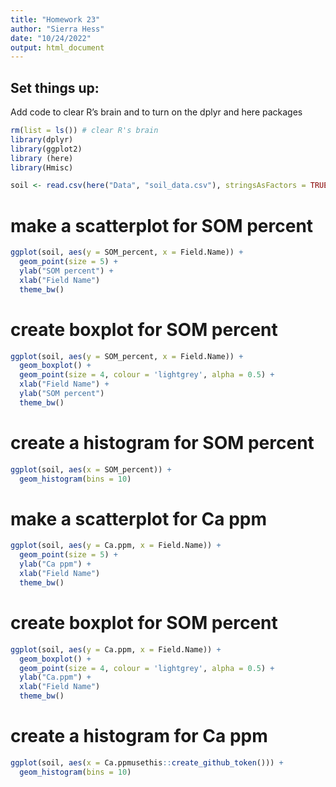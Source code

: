 ```yaml
---
title: "Homework 23"
author: "Sierra Hess"
date: "10/24/2022"
output: html_document
---
```


## Set things up:
Add code to clear R's brain and to turn on the dplyr and here packages
```r
rm(list = ls()) # clear R's brain
library(dplyr)
library(ggplot2)
library (here)
library(Hmisc)
```

```r
soil <- read.csv(here("Data", "soil_data.csv"), stringsAsFactors = TRUE)
```

# make a scatterplot for SOM percent
```r
ggplot(soil, aes(y = SOM_percent, x = Field.Name)) + 
  geom_point(size = 5) +
  ylab("SOM percent") +
  xlab("Field Name")
  theme_bw()
```

# create boxplot for SOM percent
```r
ggplot(soil, aes(y = SOM_percent, x = Field.Name)) + 
  geom_boxplot() +
  geom_point(size = 4, colour = 'lightgrey', alpha = 0.5) +
  xlab("Field Name") +
  ylab("SOM percent")
  theme_bw()
```


# create a histogram for SOM percent
```r
ggplot(soil, aes(x = SOM_percent)) + 
  geom_histogram(bins = 10)

```

# make a scatterplot for Ca ppm
```r
ggplot(soil, aes(y = Ca.ppm, x = Field.Name)) + 
  geom_point(size = 5) +
  ylab("Ca ppm") +
  xlab("Field Name")
  theme_bw()
```



# create boxplot for SOM percent
```r
ggplot(soil, aes(y = Ca.ppm, x = Field.Name)) + 
  geom_boxplot() +
  geom_point(size = 4, colour = 'lightgrey', alpha = 0.5) +
  ylab("Ca.ppm") +
  xlab("Field Name")
  theme_bw()
```


# create a histogram for Ca ppm
```r
ggplot(soil, aes(x = Ca.ppmusethis::create_github_token())) + 
  geom_histogram(bins = 10)

```
















